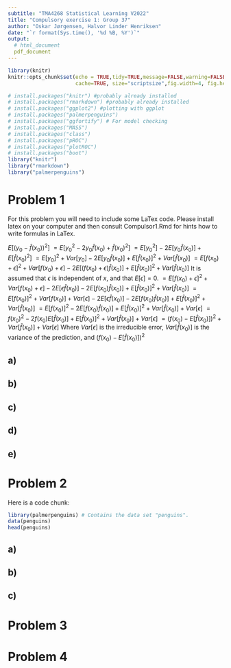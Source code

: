 ```yaml
---
subtitle: "TMA4268 Statistical Learning V2022"
title: "Compulsory exercise 1: Group 37"
author: "Oskar Jørgensen, Halvor Linder Henriksen"
date: "`r format(Sys.time(), '%d %B, %Y')`"
output: 
  # html_document
  pdf_document
---
```

  
```r
library(knitr)
knitr::opts_chunk$set(echo = TRUE,tidy=TRUE,message=FALSE,warning=FALSE,strip.white=TRUE,prompt=FALSE,
                      cache=TRUE, size="scriptsize",fig.width=4, fig.height=3,fig.align = "center")
```

```r
# install.packages("knitr") #probably already installed
# install.packages("rmarkdown") #probably already installed
# install.packages("ggplot2") #plotting with ggplot
# install.packages("palmerpenguins")
# install.packages("ggfortify") # For model checking
# install.packages("MASS")
# install.packages("class")
# install.packages("pROC")
# install.packages("plotROC")
# install.packages("boot")
library("knitr")
library("rmarkdown")
library("palmerpenguins")
```

<!--  Etc (load all packages needed). -->


# Problem 1

For this problem you will need to include some LaTex code. Please install latex on your computer and then consult Compulsor1.Rmd for hints how to write formulas in LaTex.

$E[(y_0 - \hat{f}(x_0))^2]$
$=E[y_0^2 -2y_0 \hat{f}(x_0) + \hat{f}(x_0)^2]$
$=E[y_0^2] -2E[y_0 \hat{f}(x_0)] + E[\hat{f}(x_0)^2]$
$=E[y_0]^2 + Var[y_0] -2E[y_0 \hat{f}(x_0)] + E[\hat{f}(x_0)]^2 + Var[\hat{f}(x_0)]$
$=E[f(x_0) + \epsilon]^2 + Var[f(x_0) + \epsilon] -2E[(f(x_0) + \epsilon) \hat{f}(x_0)] + E[\hat{f}(x_0)]^2 + Var[\hat{f}(x_0)]$
It is assumed that $\epsilon$ is independent of $x$, and that $E[\epsilon]=0$.
$=E[f(x_0) + \epsilon]^2 + Var[f(x_0) + \epsilon] -2E[\epsilon \hat{f}(x_0)] - 2E[f(x_0) \hat{f}(x_0)] + E[\hat{f}(x_0)]^2 + Var[\hat{f}(x_0)]$
$=E[f(x_0)]^2 + Var[f(x_0)] + Var[\epsilon] -2E[\epsilon \hat{f}(x_0)] - 2E[f(x_0) \hat{f}(x_0)] + E[\hat{f}(x_0)]^2 + Var[\hat{f}(x_0)]$
$=E[f(x_0)]^2 - 2E[f(x_0) \hat{f}(x_0)] + E[\hat{f}(x_0)]^2 + Var[\hat{f}(x_0)] + Var[\epsilon]$
$=f(x_0)^2 - 2f(x_0) E[\hat{f}(x_0)] + E[\hat{f}(x_0)]^2 + Var[\hat{f}(x_0)] + Var[\epsilon]$
$=(f(x_0) -E[\hat{f}(x_0)])^2 + Var[\hat{f}(x_0)] + Var[\epsilon]$
Where 
  $Var[\epsilon]$ is the irreducible error,
  $Var[\hat{f}(x_0)]$ is the variance of the prediction, and 
  $(f(x_0) -E[\hat{f}(x_0)])^2$





## a)

## b)

## c)

## d)

## e)

 

# Problem 2

Here is a code chunk:

```r
library(palmerpenguins) # Contains the data set "penguins".
data(penguins)
head(penguins)
```


## a)

## b) 
 
## c)


# Problem 3

# Problem 4